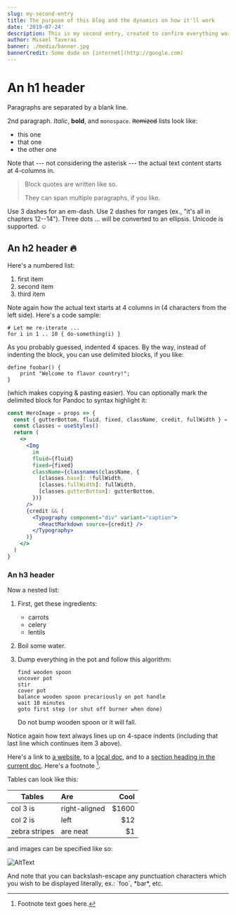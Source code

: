 ```yaml
---
slug: my-second-entry
title: The purpose of this blog and the dynamics on how it'll work
date: '2019-07-24'
description: This is my second entry, created to confirm everything works perfectly
author: Misael Taveras
banner: ./media/banner.jpg
bannerCredit: Some dude on [internet](http://google.com)
---
```


# An h1 header

Paragraphs are separated by a blank line.

2nd paragraph. _Italic_, **bold**, and `monospace`. ~~Itemized~~ lists
look like:

- this one
- that one
- the other one

Note that --- not considering the asterisk --- the actual text
content starts at 4-columns in.

> Block quotes are
> written like so.
>
> They can span multiple paragraphs,
> if you like.

Use 3 dashes for an em-dash. Use 2 dashes for ranges (ex., "it's all
in chapters 12--14"). Three dots ... will be converted to an ellipsis.
Unicode is supported. ☺

## An h2 header 🔥

Here's a numbered list:

1.  first item
2.  second item
3.  third item

Note again how the actual text starts at 4 columns in (4 characters
from the left side). Here's a code sample:

    # Let me re-iterate ...
    for i in 1 .. 10 { do-something(i) }

As you probably guessed, indented 4 spaces. By the way, instead of
indenting the block, you can use delimited blocks, if you like:

```
define foobar() {
    print "Welcome to flavor country!";
}
```

(which makes copying & pasting easier). You can optionally mark the
delimited block for Pandoc to syntax highlight it:

```jsx
const HeroImage = props => {
  const { gutterBottom, fluid, fixed, className, credit, fullWidth } = props
  const classes = useStyles()
  return (
    <>
      <Img
        im
        fluid={fluid}
        fixed={fixed}
        className={classnames(className, {
          [classes.base]: !fullWidth,
          [classes.fullWidth]: fullWidth,
          [classes.gutterBottom]: gutterBottom,
        })}
      />
      {credit && (
        <Typography component="div" variant="caption">
          <ReactMarkdown source={credit} />
        </Typography>
      )}
    </>
  )
}
```

### An h3 header

Now a nested list:

1.  First, get these ingredients:

    - carrots
    - celery
    - lentils

2.  Boil some water.

3.  Dump everything in the pot and follow
    this algorithm:

        find wooden spoon
        uncover pot
        stir
        cover pot
        balance wooden spoon precariously on pot handle
        wait 10 minutes
        goto first step (or shut off burner when done)

    Do not bump wooden spoon or it will fall.

Notice again how text always lines up on 4-space indents (including
that last line which continues item 3 above).

Here's a link to [a website](http://foo.bar), to a [local
doc](/blog/my-first-entry), and to a [section heading in the current
doc](#an-h2-header). Here's a footnote [^1].

[^1]: Footnote text goes here.

Tables can look like this:

| Tables        | Are           |   Cool |
| ------------- | :------------ | -----: |
| col 3 is      | right-aligned | \$1600 |
| col 2 is      | left          |   \$12 |
| zebra stripes | are neat      |    \$1 |

and images can be specified like so:

![AltText](./media/banner.png)


And note that you can backslash-escape any punctuation characters
which you wish to be displayed literally, ex.: \`foo\`, \*bar\*, etc.
